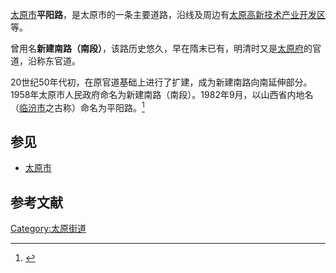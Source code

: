 [[太原市|太原市]]'''平阳路'''，是太原市的一条主要道路，沿线及周边有[[太原高新技术产业开发区|太原高新技术产业开发区]]等。

曾用名'''新建南路（南段）'''，该路历史悠久，早在隋末已有，明清时又是[[太原府|太原府]]的官道，沿称东官道。

20世纪50年代初，在原官道基础上进行了扩建，成为新建南路向南延伸部分。1958年太原市人民政府命名为新建南路（南段）。1982年9月，以山西省内地名（[[临汾市|临汾市]]之古称）命名为平阳路。<ref>{{cite book|author=太原市南城区人民政府|title=太原市南城区地名志|year=1989|pages=189|url=http://d.g.wanfangdata.com.cn/LocalChronicleItem_4487671.aspx|access-date=2014-09-20|archive-date=2016-03-04|archive-url=https://web.archive.org/web/20160304194333/http://d.g.wanfangdata.com.cn/LocalChronicleItem_4487671.aspx|dead-url=no}}</ref>

== 参见 ==
*[[太原市|太原市]]

== 参考文献 ==
{{reflist}}

[[Category:太原街道|Category:太原街道]]